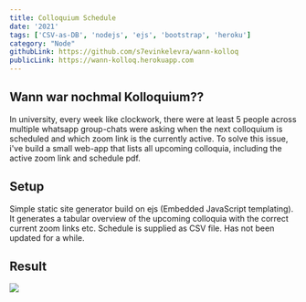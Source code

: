 ```yaml
---
title: Colloquium Schedule
date: '2021'
tags: ['CSV-as-DB', 'nodejs', 'ejs', 'bootstrap', 'heroku']
category: "Node"
githubLink: https://github.com/s7evinkelevra/wann-kolloq
publicLink: https://wann-kolloq.herokuapp.com
---
```


## Wann war nochmal Kolloquium??
In university, every week like clockwork, there were at least 5 people across multiple whatsapp group-chats were asking when the next colloquium is scheduled and which zoom link is the currently active. To solve this issue, i&apos;ve build a small web-app that lists all upcoming colloquia, including the active zoom link and schedule pdf.

## Setup
Simple static site generator build on ejs (Embedded JavaScript templating). It generates a tabular overview of the upcoming colloquia with the correct current zoom links etc. Schedule is supplied as CSV file. Has not been updated for a while.

## Result

<img src="/projects/wann-kolloq.PNG" />